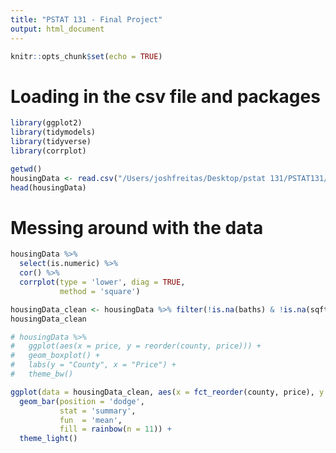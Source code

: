 ```yaml
---
title: "PSTAT 131 - Final Project"
output: html_document
---
```


```r
knitr::opts_chunk$set(echo = TRUE)
```

# Loading in the csv file and packages
```r
library(ggplot2)
library(tidymodels)
library(tidyverse)
library(corrplot)

getwd()
housingData <- read.csv("/Users/joshfreitas/Desktop/pstat 131/PSTAT131/clean_2000_2018.csv")
head(housingData)
```

# Messing around with the data
```r
housingData %>% 
  select(is.numeric) %>% 
  cor() %>% 
  corrplot(type = 'lower', diag = TRUE, 
           method = 'square')
```

```r
housingData_clean <- housingData %>% filter(!is.na(baths) & !is.na(sqft))
housingData_clean
```

```r
# housingData %>% 
#   ggplot(aes(x = price, y = reorder(county, price))) + 
#   geom_boxplot() +
#   labs(y = "County", x = "Price") +
#   theme_bw()

ggplot(data = housingData_clean, aes(x = fct_reorder(county, price), y = price)) + 
  geom_bar(position = 'dodge',
           stat = 'summary',
           fun  = 'mean',
           fill = rainbow(n = 11)) +
  theme_light()
```


